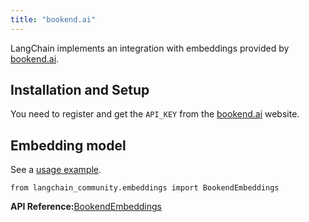 ```yaml
---
title: "bookend.ai"
---
```


LangChain implements an integration with embeddings provided by [bookend.ai](https://bookend.ai/).

## Installation and Setup

You need to register and get the `API_KEY` from the [bookend.ai](https://bookend.ai/) website.

## Embedding model

See a [usage example](/oss/integrations/text_embedding/bookend).

```
from langchain_community.embeddings import BookendEmbeddings
```

**API Reference:**[BookendEmbeddings](https://python.langchain.com/api_reference/community/embeddings/langchain_community.embeddings.bookend.BookendEmbeddings.html)
